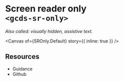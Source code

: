 
<Meta of={SROnly} name="Overview" />

# Screen reader only<br/>`<gcds-sr-only>`

_Also called: visually hidden, assistive text._

<Canvas
  of={SROnly.Default}
  story={{ inline: true }}
/>

## Resources

<ul>
  <li>
    <gcds-button type="link" button-style="text-only" href="https://design-system.alpha.canada.ca/en/components/screen-reader-only/" target="_blank">Guidance</gcds-button>
  </li>
  <li>
    <gcds-button type="link" button-style="text-only" href="https://github.com/cds-snc/gcds-components/tree/main/packages/web/src/components/gcds-sr-only" target="_blank">Github</gcds-button>
  </li>
</ul>
